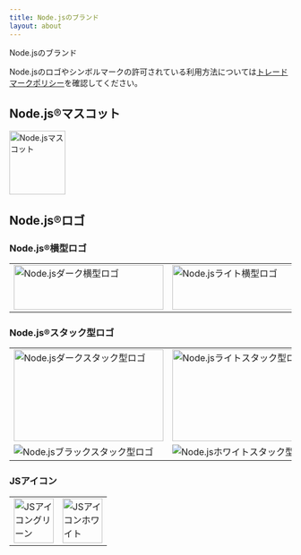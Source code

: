 ```yaml
---
title: Node.jsのブランド
layout: about
---
```


Node.jsのブランド

Node.jsのロゴやシンボルマークの許可されている利用方法については[トレードマークポリシー](https://trademark-policy.openjsf.org/)を確認してください。

## Node.js®マスコット

<img
  alt="Node.jsマスコット"
  src="/static/images/node-mascot.svg"
  className="w-[100px]"
  width="100"
  height="114"
/>

## Node.js®ロゴ

### Node.js®横型ロゴ

<table>
<tr>
  <td>
    <img alt="Node.jsダーク横型ロゴ" src="/static/logos/nodejsDark.svg" className="h-[80px] w-[267px]" width="267" height="80" />
  </td>

  <td>
    <img alt="Node.jsライト横型ロゴ" src="/static/logos/nodejsLight.svg" className="h-[80px] w-[267px] bg-neutral-950 p-2 dark:bg-transparent" width="267" height="80" />
  </td>
</tr>
</table>

### Node.js®スタック型ロゴ

<table>
<tr>
  <td>
    <img alt="Node.jsダークスタック型ロゴ" src="/static/logos/nodejsStackedDark.svg" className="h-[164px] w-[267px]" width="267" height="164" />
  </td>

  <td>
    <img alt="Node.jsライトスタック型ロゴ" src="/static/logos/nodejsStackedLight.svg" className="h-[164px] w-[267px] rounded bg-neutral-950 p-2 dark:bg-transparent" width="267" height="164" />
  </td>
</tr>

<tr>
  <td>
    <img alt="Node.jsブラックスタック型ロゴ" src="/static/logos/nodejsStackedBlack.svg" />
  </td>

  <td>
    <img alt="Node.jsホワイトスタック型ロゴ" src="/static/logos/nodejsStackedWhite.svg" className="rounded bg-neutral-950 p-2 dark:bg-transparent" />
  </td>
</tr>
</table>

### JSアイコン

<table>
<tr>
  <td>
    <img alt="JSアイコングリーン" src="/static/logos/jsIconGreen.svg" className="height-[80px] mx-auto w-[71px]" width="71" height="80" />
  </td>

  <td>
    <img alt="JSアイコンホワイト" src="/static/logos/jsIconWhite.svg" className="height-[80px] mx-auto w-[71px] rounded bg-neutral-950 p-2 dark:bg-transparent" width="71" height="80" />
  </td>
</tr>
</table>
